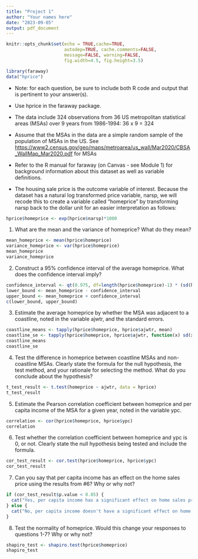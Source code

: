```yaml
---
title: "Project 1"
author: "Your names here"
date: "2023-09-05"
output: pdf_document
---
```


```r
knitr::opts_chunk$set(echo = TRUE,cache=TRUE, 
                      autodep=TRUE, cache.comments=FALSE,
                      message=FALSE, warning=FALSE,
                      fig.width=4.5, fig.height=3.5)

library(faraway)
data("hprice")
```

-   Note: for each question, be sure to include both R code and output that is pertinent to your answer(s).

-   Use hprice in the faraway package.

-   The data include 324 observations from 36 US metropolitan statistical areas (MSAs) over 9 years from 1986-1994: 36 x 9 = 324

-   Assume that the MSAs in the data are a simple random sample of the population of MSAs in the US. See <https://www2.census.gov/geo/maps/metroarea/us_wall/Mar2020/CBSA_WallMap_Mar2020.pdf> for MSAs

-   Refer to the R manual for faraway (on Canvas - see Module 1) for background information about this dataset as well as variable definitions.

-   The housing sale price is the outcome variable of interest. Because the dataset has a natural log transformed price variable, narsp, we will recode this to create a variable called "homeprice" by transforming narsp back to the dollar unit for an easier interpretation as follows:

```r
hprice$homeprice <- exp(hprice$narsp)*1000
```

1.  What are the mean and the variance of homeprice? What do they mean?

```r
mean_homeprice <- mean(hprice$homeprice)
variance_homeprice <- var(hprice$homeprice)
mean_homeprice
variance_homeprice
```

2.  Construct a 95% confidence interval of the average homeprice. What does the confidence interval imply?

```r
confidence_interval <- qt(0.975, df=length(hprice$homeprice)-1) * (sd(hprice$homeprice) / sqrt(length(hprice$homeprice)))
lower_bound <- mean_homeprice - confidence_interval
upper_bound <- mean_homeprice + confidence_interval
c(lower_bound, upper_bound)
```

3.  Estimate the average homeprice by whether the MSA was adjacent to a coastline, noted in the variable ajwtr, and the standard errors.

```r
coastline_means <- tapply(hprice$homeprice, hprice$ajwtr, mean)
coastline_se <- tapply(hprice$homeprice, hprice$ajwtr, function(x) sd(x) / sqrt(length(x)))
coastline_means
coastline_se
```

4.  Test the difference in homeprice between coastline MSAs and non-coastline MSAs. Clearly state the formula for the null hypothesis, the test method, and your rationale for selecting the method. What do you conclude about the hypothesis?

```r
t_test_result <- t.test(homeprice ~ ajwtr, data = hprice)
t_test_result
```

5.  Estimate the Pearson correlation coefficient between homeprice and per capita income of the MSA for a given year, noted in the variable ypc.

```r
correlation <- cor(hprice$homeprice, hprice$ypc)
correlation
```

6.  Test whether the correlation coefficient between homeprice and ypc is 0, or not. Clearly state the null hypothesis being tested and include the formula.

```r
cor_test_result <- cor.test(hprice$homeprice, hprice$ypc)
cor_test_result
```

7.  Can you say that per capita income has an effect on the home sales price using the results from #6? Why or why not?

```r
if (cor_test_result$p.value < 0.05) {
  cat("Yes, per capita income has a significant effect on home sales price.")
} else {
  cat("No, per capita income doesn't have a significant effect on home sales price.")
}
```

8.  Test the normality of homeprice. Would this change your responses to questions 1-7? Why or why not?

```r
shapiro_test <- shapiro.test(hprice$homeprice)
shapiro_test
```
